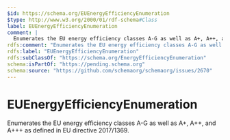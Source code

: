 ```yaml
---
$id: https://schema.org/EUEnergyEfficiencyEnumeration
$type: http://www.w3.org/2000/01/rdf-schema#Class
label: EUEnergyEfficiencyEnumeration
comment: |
  Enumerates the EU energy efficiency classes A-G as well as A+, A++, and A+++ as defined in EU directive 2017/1369.
rdfs:comment: "Enumerates the EU energy efficiency classes A-G as well as A+, A++, and A+++ as defined in EU directive 2017/1369."
rdfs:label: "EUEnergyEfficiencyEnumeration"
rdfs:subClassOf: "https://schema.org/EnergyEfficiencyEnumeration"
schema:isPartOf: "https://pending.schema.org"
schema:source: "https://github.com/schemaorg/schemaorg/issues/2670"
---
```


# EUEnergyEfficiencyEnumeration

Enumerates the EU energy efficiency classes A-G as well as A+, A++, and A+++ as defined in EU directive 2017/1369.

